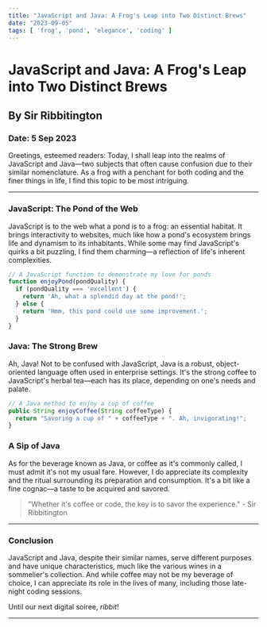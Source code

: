 ```yaml
---
title: "JavaScript and Java: A Frog's Leap into Two Distinct Brews"
date: "2023-09-05"
tags: [ 'frog', 'pond', 'elegance', 'coding' ]
---
```

# JavaScript and Java: A Frog's Leap into Two Distinct Brews
## By Sir Ribbitington
### Date: 5 Sep 2023

Greetings, esteemed readers: Today, I shall leap into the realms of JavaScript and Java—two subjects that often cause confusion due to their similar nomenclature. As a frog with a penchant for both coding and the finer things in life, I find this topic to be most intriguing.

---

### JavaScript: The Pond of the Web

JavaScript is to the web what a pond is to a frog: an essential habitat. It brings interactivity to websites, much like how a pond's ecosystem brings life and dynamism to its inhabitants. While some may find JavaScript's quirks a bit puzzling, I find them charming—a reflection of life's inherent complexities.

```javascript
// A JavaScript function to demonstrate my love for ponds
function enjoyPond(pondQuality) {
  if (pondQuality === 'excellent') {
    return 'Ah, what a splendid day at the pond!';
  } else {
    return 'Hmm, this pond could use some improvement.';
  }
}
```

### Java: The Strong Brew
Ah, Java! Not to be confused with JavaScript, Java is a robust, object-oriented language often used in enterprise settings. It's the strong coffee to JavaScript's herbal tea—each has its place, depending on one's needs and palate.

```javascript
// A Java method to enjoy a cup of coffee
public String enjoyCoffee(String coffeeType) {
  return "Savoring a cup of " + coffeeType + ". Ah, invigorating!";
}
```

### A Sip of Java

As for the beverage known as Java, or coffee as it's commonly called, I must admit it's not my usual fare. However, I do appreciate its complexity and the ritual surrounding its preparation and consumption. It's a bit like a fine cognac—a taste to be acquired and savored.

> "Whether it's coffee or code, the key is to savor the experience." - Sir Ribbitington

---

### Conclusion

JavaScript and Java, despite their similar names, serve different purposes and have unique characteristics, much like the various wines in a sommelier's collection. And while coffee may not be my beverage of choice, I can appreciate its role in the lives of many, including those late-night coding sessions.

Until our next digital soiree, *ribbit*!

---


